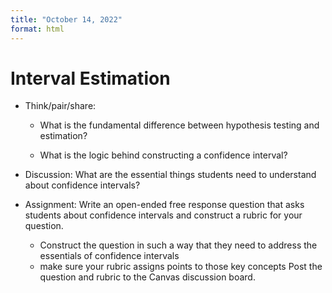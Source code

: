 ```yaml
---
title: "October 14, 2022"
format: html
---
```


# Interval Estimation

- Think/pair/share:
    - What is the fundamental difference between hypothesis testing and estimation?

    - What is the logic behind constructing a confidence interval?


- Discussion: What are the essential things students need to understand about confidence intervals?

- Assignment: Write an open-ended free response question that asks students about confidence intervals and construct a rubric for your question. 
    - Construct the question in such a way that they need to address the essentials of confidence intervals
    - make sure your rubric assigns points to those key concepts
Post the question and rubric to the Canvas discussion board.

